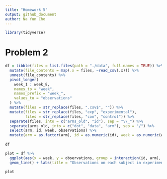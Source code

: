 ```yaml
---
title: "Homework 5"
output: github_document
author: Na Yun Cho
---
```


```r
library(tidyverse)
```

# Problem 2 

```r
df = tibble(files = list.files(path = "./data", full.names = TRUE)) %>%
  mutate(file_contents = map(.x = files, ~read_csv(.x))) %>%
  unnest(file_contents) %>%
  pivot_longer(
    week_1 : week_8,
    names_to = "week",
    names_prefix = "week_",
    values_to = "observations"
  ) %>%
  mutate(files = str_replace(files, ".csv$", "")) %>%
  mutate(files = str_replace(files, "exp", "experimental"),
         files = str_replace(files, "con", "control")) %>%
  separate(files, into = c("arms_old", "id"), sep = "\\_") %>%
  separate(arms_old, into = c("dot", "data", "arm"), sep = "/") %>%
  select(arm, id, week, observations) %>%
  mutate(arm = as.factor(arm), id = as.numeric(id), week = as.numeric(week))
  
df
```

```r
plot = df %>%
  ggplot(aes(x = week, y = observations, group = interaction(id, arm), color = arm)) +
  geom_line() + labs(title = "Observations on each subject in experimental and control arms", x = "week", y = "observations")

plot
```


